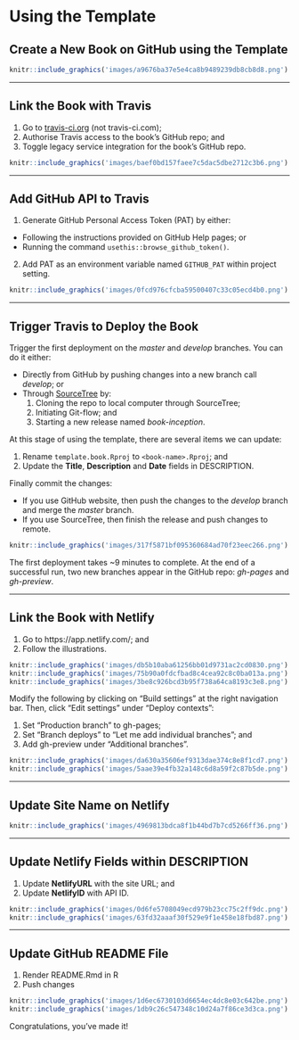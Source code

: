 # Using the Template {#demo}

## Create a New Book on GitHub using the Template

```r
knitr::include_graphics('images/a9676ba37e5e4ca8b9489239db8cb8d8.png')
```

***

## Link the Book with Travis

1. Go to [travis-ci.org](https://travis-ci.org/) (not travis-ci.com);
2. Authorise Travis access to the book’s GitHub repo; and
3. Toggle legacy service integration for the book’s GitHub repo.

```r
knitr::include_graphics('images/baef0bd157faee7c5dac5dbe2712c3b6.png')
```

***

## Add GitHub API to Travis

1. Generate GitHub Personal Access Token (PAT) by either:
  *	Following the instructions provided on GitHub Help pages; or
  *	Running the command ```usethis::browse_github_token()```.
2. Add PAT as an environment variable named `GITHUB_PAT` within project setting.

```r
knitr::include_graphics('images/0fcd976cfcba59500407c33c05ecd4b0.png')
```

***

## Trigger Travis to Deploy the Book

Trigger the first deployment on the *master* and *develop* branches.
You can do it either:

* Directly from GitHub by pushing changes into a new branch call *develop*; or
* Through [SourceTree](https://www.sourcetreeapp.com/) by:
  1. Cloning the repo to local computer through SourceTree;
  2. Initiating Git-flow; and
  3. Starting a new release named *book-inception*.

At this stage of using the template, there are several items we can update:

1. Rename `template.book.Rproj` to `<book-name>.Rproj`; and
2. Update the **Title**, **Description** and **Date** fields in DESCRIPTION.

Finally commit the changes:

* If you use GitHub website, then push the changes to the *develop* branch and
merge the *master* branch.
* If you use SourceTree, then finish the release and push changes to remote.

```r
knitr::include_graphics('images/317f5871bf095360684ad70f23eec266.png')
```

The first deployment takes ~9 minutes to complete. At the end of a
successful run, two new branches appear in the GitHub repo: *gh-pages* and
*gh-preview*.

***

## Link the Book with Netlify

1. Go to https://app.netlify.com/; and
2. Follow the illustrations.

```r
knitr::include_graphics('images/db5b10aba61256bb01d9731ac2cd0830.png')
knitr::include_graphics('images/75b90a0fdcfbad8c4cea92c8c0ba013a.png')
knitr::include_graphics('images/3be8c926bcd3b95f738a64ca8193c3e8.png')
```

Modify the following by clicking on "Build settings" at the right navigation
bar. Then, click "Edit settings" under "Deploy contexts":

1. Set "Production branch" to gh-pages;
2. Set "Branch deploys" to "Let me add individual branches"; and 
3. Add gh-preview under "Additional branches". 

```r
knitr::include_graphics('images/da630a35606ef9313dae374c8e8f1cd7.png')
knitr::include_graphics('images/5aae39e4fb32a148c6d8a59f2c87b5de.png')
```

***

## Update Site Name on Netlify

```r
knitr::include_graphics('images/4969813bdca8f1b44bd7b7cd5266ff36.png')
```

***

## Update Netlify Fields within DESCRIPTION 

1. Update **NetlifyURL** with the site URL; and
2. Update **NetlifyID** with API ID.

```r
knitr::include_graphics('images/0d6fe5708049ecd979b23cc75c2ff9dc.png')
knitr::include_graphics('images/63fd32aaaf30f529e9f1e458e18fbd87.png')
```

***

## Update GitHub README File

1. Render README.Rmd in R
2. Push changes 

```r
knitr::include_graphics('images/1d6ec6730103d6654ec4dc8e03c642be.png')
knitr::include_graphics('images/1db9c26c547348c10d24a7f86ce3d3ca.png')
```

Congratulations, you've made it!
